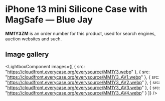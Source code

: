 
# iPhone 13 mini Silicone Case with MagSafe — Blue Jay

<Callout type='info' emoji='👉🏻'>**MM1Y3ZM** is an order number for this product, used for search engines, auction websites and such.</Callout>

## Image gallery

<LightboxComponent
    images={[
      {
        src: "https://cloudfront.everycase.org/everysource/MM1Y3.webp"
      },
      {
        src: "https://cloudfront.everycase.org/everysource/MM1Y3_AV1.webp"
      },
      {
        src: "https://cloudfront.everycase.org/everysource/MM1Y3_AV2.webp"
      },
      {
        src: "https://cloudfront.everycase.org/everysource/MM1Y3_AV3.webp"
      },
      {
        src: "https://cloudfront.everycase.org/everysource/MM1Y3_AV4.webp"
      }
    ]}
  />
